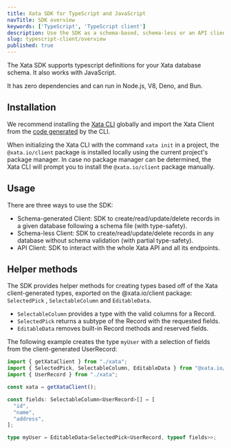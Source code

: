 ```yaml
---
title: Xata SDK for TypeScript and JavaScript
navTitle: SDK overview
keywords: ['TypeScript', 'TypeScript client']
description: Use the SDK as a schema-based, schema-less or an API client
slug: typescript-client/overview
published: true
---
```


The Xata SDK supports typescript definitions for your Xata database schema. It also works with JavaScript.

It has zero dependencies and can run in Node.js, V8, Deno, and Bun.

## Installation

We recommend installing the [Xata CLI](/docs/getting-started/cli) globally and import the Xata Client from the [code generated](/docs/getting-started/cli#codegen) by the CLI.

When initializing the Xata CLI with the command `xata init` in a project, the `@xata.io/client` package is installed locally using the current project's package manager. In case no package manager can be determined, the Xata CLI will prompt you to install the `@xata.io/client` package manually.

## Usage

There are three ways to use the SDK:

- Schema-generated Client: SDK to create/read/update/delete records in a given database following a schema file (with type-safety).
- Schema-less Client: SDK to create/read/update/delete records in any database without schema validation (with partial type-safety).
- API Client: SDK to interact with the whole Xata API and all its endpoints.

## Helper methods

The SDK provides helper methods for creating types based off of the Xata client-generated types, exported on the @xata.io/client package: `SelectedPick` , `SelectableColumn` and `EditableData`.

- `SelectableColumn` provides a type with the valid columns for a Record.
- `SelectedPick` returns a subtype of the Record with the requested fields.
- `EditableData` removes built-in Record methods and reserved fields.

The following example creates the type `myUser` with a selection of fields from the client-generated UserRecord:

```ts
import { getXataClient } from "./xata";
import { SelectedPick, SelectableColumn, EditableData } from "@xata.io/client";
import { UserRecord } from "./xata";

const xata = getXataClient();

const fields: SelectableColumn<UserRecord>[] = [
  "id",
  "name",
  "address",
];

type myUser = EditableData<SelectedPick<UserRecord, typeof fields>>;
```